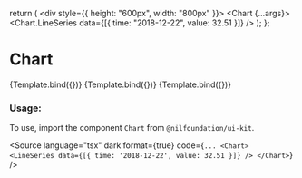 
<Meta title="Data display/Chart" component={Chart} />

  return (
    <div style={{ height: "600px", width: "800px" }}>
      <Chart {...args}>
        <Chart.LineSeries data={[{ time: "2018-12-22", value: 32.51 }]} />
      </Chart>
    </div>
  );
};

# Chart

<Canvas isColumn>
  <Story name="Line chart">{Template.bind({})}</Story>
  <Story
    name="Candlestick chart"
    parameters={getFigmaParameters(
      "https://www.figma.com/file/YjE625ScDMf2ILjWB1sTMc/System?type=design&node-id=232-214629&mode=design&t=U2zZv37g0Vi0MKGC-0"
    )}
  >
    {Template.bind({})}
  </Story>
  <Story
    name="Bar chart"
    parameters={getFigmaParameters(
      "https://www.figma.com/file/YjE625ScDMf2ILjWB1sTMc/System?type=design&node-id=546-5496&mode=design&t=7dumrRXwuL31wuyv-0"
    )}
  >
    {Template.bind({})}
  </Story>
</Canvas>

<ArgsTable of={Chart} />

### Usage:

To use, import the component `Chart` from `@nilfoundation/ui-kit`.

<Source
  language="tsx"
  dark
  format={true}
  code={`
        ...
        <Chart>
          <LineSeries data={[{ time: '2018-12-22', value: 32.51 }]} />
        </Chart>
  `}
/>
